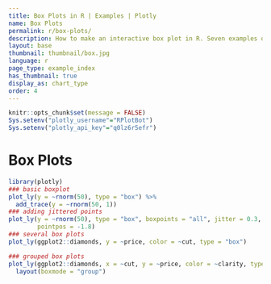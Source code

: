 ```yaml
---
title: Box Plots in R | Examples | Plotly
name: Box Plots
permalink: r/box-plots/
description: How to make an interactive box plot in R. Seven examples of box plots in R that are grouped, colored, and display the underlying data distribution.
layout: base
thumbnail: thumbnail/box.jpg
language: r
page_type: example_index
has_thumbnail: true
display_as: chart_type
order: 4
---
```


```r
knitr::opts_chunk$set(message = FALSE)
Sys.setenv("plotly_username"="RPlotBot")
Sys.setenv("plotly_api_key"="q0lz6r5efr")
```
# Box Plots

```r


library(plotly)
### basic boxplot
plot_ly(y = ~rnorm(50), type = "box") %>%
  add_trace(y = ~rnorm(50, 1))
### adding jittered points
plot_ly(y = ~rnorm(50), type = "box", boxpoints = "all", jitter = 0.3,
        pointpos = -1.8)
### several box plots
plot_ly(ggplot2::diamonds, y = ~price, color = ~cut, type = "box")

### grouped box plots
plot_ly(ggplot2::diamonds, x = ~cut, y = ~price, color = ~clarity, type = "box") %>%
  layout(boxmode = "group")


```
